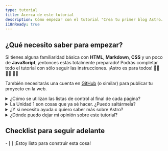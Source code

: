 ```yaml
---
type: tutorial
title: Acerca de este tutorial
description: Cómo empezar con el tutorial "Crea tu primer blog Astro.
i18nReady: true
---
```



## ¿Qué necesito saber para empezar?

Si tienes alguna familiaridad básica con **HTML**, **Markdown**, **CSS** y un poco de **JavaScript**, ¡entonces estás totalmente preparado! Podrás completar todo el tutorial con sólo seguir las instrucciones. ¡Astro es para todos! 🧑‍🚀 👩‍🚀 👨‍🚀 

También necesitarás una cuenta en [GitHub](https://github.com) (o similar) para publicar tu proyecto en la web.

<details>
<summary>¿Cómo se utilizan las listas de control al final de cada página?</summary>

Márcalos.

Al final de cada página, encontrarás una lista de tareas que deberías poder realizar. Marca estos elementos para ver su progreso en el Tutorial Tracker.

El uso del rastreador es opcional, pero puede ayudarle a recordar donde te quedaste si completas el tutorial en varias visitas. También puedes dejar en blanco algunas listas de control como recordatorio de unidades que quieras volver a visitar más adelante.

(Estos datos sólo se guardan en el almacenamiento local de su navegador y no están disponibles en ningún otro lugar. Astro no envía ni almacena ningún dato.)
</details>

<details>
<summary>La Unidad 1 son cosas que ya sé hacer. ¿Puedo saltármela?</summary>

Puedes usar las lecciones dentro de [Unidad 1](/es/tutorial/1-setup/) para asegurarte de que tienes las herramientas de desarrollo y las cuentas online que necesitarás para completar el tutorial. Te guiará a través de la creación de un nuevo proyecto Astro, almacenándolo en GitHub, y desplegándolo en Netlify.

Si [creas un proyecto Astro nuevo y vacío](/es/install/auto/) y te sientes cómodo con tu configuración, puedes pasar sin problemas a la [Unidad 2](/es/tutorial/2-pages/) donde empezarás a crear nuevas páginas en tu proyecto.
</details>

<details>
<summary>¿Y si necesito ayuda o quiero saber más sobre Astro?</summary>

¡Nuestro [amigable servidor Astro Discord](https://astro.build/chat) es el lugar ideal! 

Entra en el canal del foro de asistencia para hacer preguntas, o saluda y charla en `#general` o `#off-topic`.
</details>

<details>
<summary>¿Dónde puedo dejar mi opinión sobre este tutorial?</summary>

Este tutorial es un proyecto de nuestro equipo Docs. Puedes encontrarnos en Discord en el canal `#docs`, o enviar issues al [repositorio Docs en GitHub](https://github.com/withastro/docs/issues). 
</details>

<Box icon="check-list">

## Checklist para seguir adelante

<Checklist>
- [ ] ¡Estoy listo para construir esta cosa!
</Checklist>
</Box>
